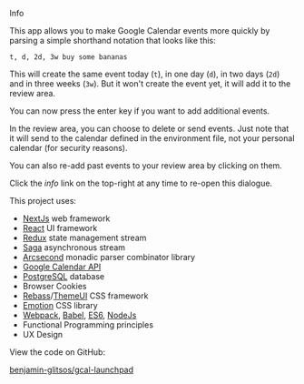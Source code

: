 
<Heading>Info</Heading>

This app allows you to make Google Calendar events more quickly by parsing a simple shorthand notation that looks like this:

```
t, d, 2d, 3w buy some bananas
```

This will create the same event today (`t`), in one day (`d`), in two days (`2d`) and in three weeks (`3w`). But it won't create the event yet, it will add it to the review area.

You can now press the enter key if you want to add additional events.

In the review area, you can choose to delete or send events. Just note that it will send to the calendar defined in the environment file, not your personal calendar (for security reasons).

You can also re-add past events to your review area by clicking on them.

Click the *info* link on the top-right at any time to re-open this dialogue.

<Heading>This project uses:</Heading>

* [NextJs](https://nextjs.org/) web framework
* [React](https://reactjs.org/) UI framework
* [Redux](https://redux.js.org/) state management stream
* [Saga](https://redux-saga.js.org/) asynchronous stream
* [Arcsecond](https://www.npmjs.com/package/arcsecond) monadic parser combinator library
* [Google Calendar API](https://developers.google.com/calendar)
* [PostgreSQL](https://www.postgresql.org/) database
* Browser Cookies
* [Rebass](https://rebassjs.org/)/[ThemeUI](https://theme-ui.com/) CSS framework
* [Emotion](https://emotion.sh/) CSS library
* [Webpack](https://webpack.js.org/), [Babel](https://babeljs.io/), [ES6](http://es6-features.org/), [NodeJs](https://nodejs.org/en/)
* Functional Programming principles
* UX Design

<Heading>View the code on GitHub:</Heading>

[benjamin-glitsos/gcal-launchpad](https://github.com/benjamin-glitsos/gcal-launchpad)
